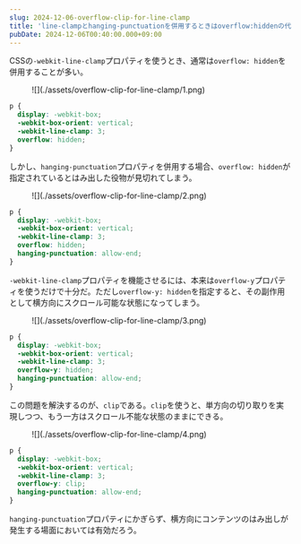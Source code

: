 ```yaml
---
slug: 2024-12-06-overflow-clip-for-line-clamp
title: 'line-clampとhanging-punctuationを併用するときはoverflow:hiddenの代わりにclipを使う'
pubDate: 2024-12-06T00:40:00.000+09:00
---
```


CSSの`-webkit-line-clamp`プロパティを使うとき、通常は`overflow: hidden`を併用することが多い。

<figure>![](./assets/overflow-clip-for-line-clamp/1.png)</figure>

```css
p {
  display: -webkit-box;
  -webkit-box-orient: vertical;
  -webkit-line-clamp: 3;
  overflow: hidden;
}
```

しかし、`hanging-punctuation`プロパティを併用する場合、`overflow: hidden`が指定されているとはみ出した役物が見切れてしまう。

<figure>![](./assets/overflow-clip-for-line-clamp/2.png)</figure>

```css
p {
  display: -webkit-box;
  -webkit-box-orient: vertical;
  -webkit-line-clamp: 3;
  overflow: hidden;
  hanging-punctuation: allow-end;
}
```

`-webkit-line-clamp`プロパティを機能させるには、本来は`overflow-y`プロパティを使うだけで十分だ。ただし`overflow-y: hidden`を指定すると、その副作用として横方向にスクロール可能な状態になってしまう。

<figure>![](./assets/overflow-clip-for-line-clamp/3.png)</figure>

```css
p {
  display: -webkit-box;
  -webkit-box-orient: vertical;
  -webkit-line-clamp: 3;
  overflow-y: hidden;
  hanging-punctuation: allow-end;
}
```

この問題を解決するのが、`clip`である。`clip`を使うと、単方向の切り取りを実現しつつ、もう一方はスクロール不能な状態のままにできる。

<figure>![](./assets/overflow-clip-for-line-clamp/4.png)</figure>

```css
p {
  display: -webkit-box;
  -webkit-box-orient: vertical;
  -webkit-line-clamp: 3;
  overflow-y: clip;
  hanging-punctuation: allow-end;
}
```

`hanging-punctuation`プロパティにかぎらず、横方向にコンテンツのはみ出しが発生する場面においては有効だろう。
